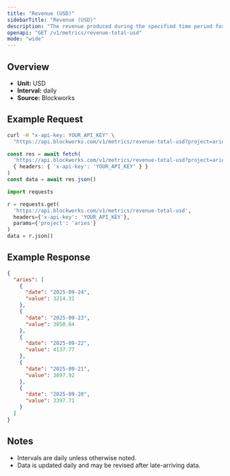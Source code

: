 ```yaml
---
title: "Revenue (USD)"
sidebarTitle: "Revenue (USD)"
description: "The revenue produced during the specified time period for given project."
openapi: "GET /v1/metrics/revenue-total-usd"
mode: "wide"
---
```


## Overview

- **Unit:** USD
- **Interval:** daily
- **Source:** Blockworks

## Example Request

<CodeGroup>

```bash cURL
curl -H "x-api-key: YOUR_API_KEY" \
  "https://api.blockworks.com/v1/metrics/revenue-total-usd?project=aries"
```

```typescript TypeScript
const res = await fetch(
  'https://api.blockworks.com/v1/metrics/revenue-total-usd?project=aries',
  { headers: { 'x-api-key': 'YOUR_API_KEY' } }
)
const data = await res.json()
```

```python Python
import requests

r = requests.get(
  'https://api.blockworks.com/v1/metrics/revenue-total-usd',
  headers={'x-api-key': 'YOUR_API_KEY'},
  params={'project': 'aries'}
)
data = r.json()
```

</CodeGroup>

## Example Response

```json
{
  "aries": [
    {
      "date": "2025-09-24",
      "value": 3214.31
    },
    {
      "date": "2025-09-23",
      "value": 3850.64
    },
    {
      "date": "2025-09-22",
      "value": 4137.77
    },
    {
      "date": "2025-09-21",
      "value": 3897.92
    },
    {
      "date": "2025-09-20",
      "value": 3397.71
    }
  ]
}
```

## Notes
- Intervals are daily unless otherwise noted.
- Data is updated daily and may be revised after late-arriving data.